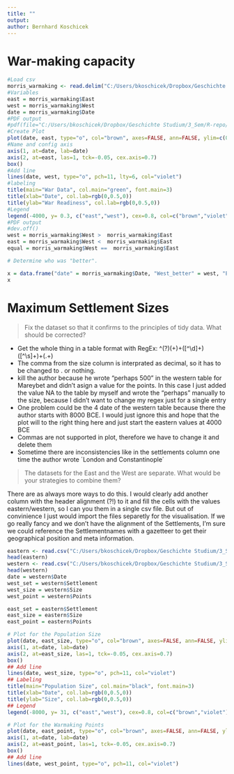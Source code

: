 ```yaml
---
title: ""
output:
author: Bernhard Koschicek
---
```

# War-making capacity 

```r
#Load csv
morris_warmaking <- read.delim("C:/Users/bkoschicek/Dropbox/Geschichte Studium/3_Sem/R-repo/03/morris_warmaking.csv")
#Variables
east = morris_warmaking$East
west = morris_warmaking$West
date = morris_warmaking$Date
#PDF output
#pdf(file="C:/Users/bkoschicek/Dropbox/Geschichte Studium/3_Sem/R-repo/03/figure.pdf", height=3.5, width=5)
#Create Plot
plot(date, east, type="o", col="brown", axes=FALSE, ann=FALSE, ylim=c(0,0.3))
#Name and config axis
axis(1, at=date, lab=date)
axis(2, at=east, las=1, tck=-0.05, cex.axis=0.7)
box()
#Add line
lines(date, west, type="o", pch=11, lty=6, col="violet")
#labeling
title(main="War Data", col.main="green", font.main=3)
title(xlab="Date", col.lab=rgb(0,0.5,0))
title(ylab="War Readiness", col.lab=rgb(0,0.5,0))
#Legend
legend(-4000, y= 0.3, c("east","west"), cex=0.8, col=c("brown","violet"), pch=21:22, lty=1:2)
#PDF output
#dev.off()
west = morris_warmaking$West >  morris_warmaking$East
east = morris_warmaking$West <  morris_warmaking$East
equal = morris_warmaking$West ==  morris_warmaking$East

# Determine who was "better". 

x = data.frame("date" = morris_warmaking$Date, "West_better" = west, "East_better" = east,  "Equal" = equal)
x


```

# Maximum Settlement Sizes 

> Fix the dataset so that it confirms to the principles of tidy data. What should be corrected?

* Get the whole thing in a table format with RegEx: ^(\W?\d+)\W(\S+)\s+([^\d]+)([^\s]+)\s+(.+)
* The comma from the size column is interprated as decimal, so it has to be changed to . or nothing. 
* kill the author because he wrote "perhaps 500" in the western table for Mareybet and didn't asign a value for the points. In this case I just added the value NA to the table by myself and wrote the "perhaps" manually to the size, because I didn't want to change my regex just for a single entry
* One problem could be the 4 date of the western table because there the author starts with 8000 BCE. I would just ignore this and hope that the plot will to the right thing here and just start the eastern values at 4000 BCE 
* Commas are not supported in plot, therefore we have to change it and delete them
* Sometime there are inconsistencies like in the settlements column one time the author wrote ´London and Constantinople´ 

>The datasets for the East and the West are separate. What would be your strategies to combine them?

There are as always more ways to do this. I would clearly add another column with the header alignment (?!) to it and fill the cells with the values eastern/western, so I can you them in a single csv file. But out of convinience I just would import the files separetly for the visualisation. If we go really fancy and we don't have the alignment of the Settlements, I'm sure we could reference the Settlementnames with a gazetteer to get their geographical position and meta information. 


```r
eastern <- read.csv("C:/Users/bkoschicek/Dropbox/Geschichte Studium/3_Sem/R-repo/03/settlements/morris_settlement_eastern.csv", sep=";")
head(eastern)
western <- read.csv("C:/Users/bkoschicek/Dropbox/Geschichte Studium/3_Sem/R-repo/03/settlements/morris_settlement_western.csv", sep=";")
head(western)
date = western$Date
west_set = western$Settlement
west_size = western$Size
west_point = western$Points

east_set = eastern$Settlement
east_size = eastern$Size
east_point = eastern$Points

# Plot for the Population Size
plot(date, east_size, type="o", col="brown", axes=FALSE, ann=FALSE, ylim=c(0,1000000))
axis(1, at=date, lab=date)
axis(2, at=east_size, las=1, tck=-0.05, cex.axis=0.7)
box()
## Add line
lines(date, west_size, type="o", pch=11, col="violet")
## Labeling
title(main="Population Size", col.main="black", font.main=3)
title(xlab="Date", col.lab=rgb(0,0.5,0))
title(ylab="Size", col.lab=rgb(0,0.5,0))
## Legend
legend(-8000, y= 31, c("east","west"), cex=0.8, col=c("brown","violet"), pch=21:11, lty=1:2)

# Plot for the Warmaking Points
plot(date, east_point, type="o", col="brown", axes=FALSE, ann=FALSE, ylim=c(0,10))
axis(1, at=date, lab=date)
axis(2, at=east_point, las=1, tck=-0.05, cex.axis=0.7)
box()
## Add line
lines(date, west_point, type="o", pch=11, col="violet")
```